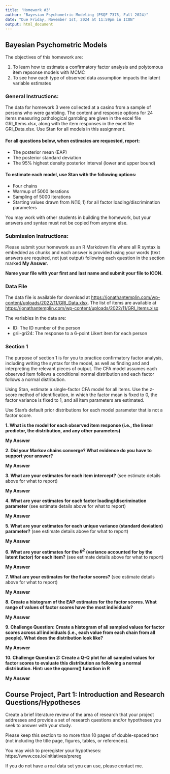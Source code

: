 ```yaml
---
title: 'Homework #3'
author: "Bayesian Psychometric Modeling (PSQF 7375, Fall 2024)"
date: "Due Friday, November 1st, 2024 at 11:59pm in ICON"
output: html_document
---
```


## Bayesian Psychometric Models

The objectives of this homework are:

1. To learn how to estimate a confirmatory factor analysis and polytomous item repsonse models with MCMC
2. To see how each type of observed data assumption impacts the latent variable estimates

### General Instructions:

The data for homework 3 were collected at a casino from a sample of persons who were gambling. The content and response options for 24 items measuring pathological gambling are given in the excel file GRI_Items.xlsx, along with the item responses in the excel file GRI_Data.xlsx. Use Stan for all models in this assignment. 

#### For all questions below, when estimates are requested, report:

* The posterior mean (EAP) 
* The posterior standard deviation 
* The 95% highest density posterior interval (lower and upper bound)

#### To estimate each model, use Stan with the following options: 

* Four chains
* Warmup of 5000 iterations
* Sampling of 5000 iterations
* Starting values drawn from $N(10,1)$ for all factor loading/discrimination parameters 

You may work with other students in building the homework, but your answers and syntax must not be copied from anyone else.

### Submission Instructions:

Please submit your homework as an R Markdown file where all R syntax is embedded as chunks and each answer is provided using your words (text answers are required, not just output) following each question in the section marked **My Answer**. 

**Name your file with your first and last name and submit your file to ICON.**

### Data File

The data file is available for download at [https://jonathantemplin.com/wp-content/uploads/2022/11/GRI_Data.xlsx](https://jonathantemplin.com/wp-content/uploads/2022/11/GRI_Data.xlsx). The list of items are available at [https://jonathantemplin.com/wp-content/uploads/2022/11/GRI_Items.xlsx](https://jonathantemplin.com/wp-content/uploads/2022/11/GRI_Items.xlsx)

The variables in the data are:

* ID: The ID number of the person
* grii-gri24: The response to a 6-point Likert item for each person

### Section 1

The purpose of section 1 is for you to practice confirmatory factor analysis, including writing the syntax for the model, as well as finding and and interpreting the relevant pieces of output. The CFA model assumes each observed item follows a conditional normal distribution and each factor follows a normal distribution.

Using Stan, estimate a single-factor CFA model for all items. Use the z-score method of identification, in which the factor mean is fixed to 0, the factor variance is fixed to 1, and all item parameters are estimated. 

Use Stan's default prior distributions for each model parameter that is not a factor score.

**1. What is the model for each observed item response (i.e., the linear predictor, the distribution, and any other parameters) **

**My Answer**

**2. Did your Markov chains converge? What evidence do you have to support your answer?**

**My Answer**

**3. What are your estimates for each item intercept?** (see estimate details above for what to report)

**My Answer**

**4. What are your estimates for each factor loading/discrimination parameter** (see estimate details above for what to report)

**My Answer**

**5. What are your estimates for each unique variance (standard deviation) parameter?** (see estimate details above for what to report)

**My Answer**

**6. What are your estimates for the $R^2$ (variance accounted for by the latent factor) for each item?** (see estimate details above for what to report)

**My Answer**

**7. What are your estimates for the factor scores?** (see estimate details above for what to report)

**My Answer**

**8. Create a histogram of the EAP estimates for the factor scores. What range of values of factor scores have the most individuals?**

**My Answer**

**9. Challenge Question: Create a histogram of all sampled values for factor scores across all individuals (i.e., each value from each chain from all people). What does the distribution look like? **

**My Answer**

**10. Challenge Question 2: Create a Q-Q plot for all sampled values for factor scores to evaluate this distribution as following a normal distribution. Hint: use the qqnorm() function in R **

**My Answer**


## Course Project, Part 1: Introduction and Research Questions/Hypotheses

Create a brief literature review of the area of research that your project addresses and provide a set of research questions and/or hypotheses you seek to answer with your study. 

Please keep this section to no more than 10 pages of double-spaced text (not including the title page, figures, tables, or
references).

You may wish to preregister your hypotheses: https://www.cos.io/initiatives/prereg

If you do not have a real data set you can use, please contact me.
